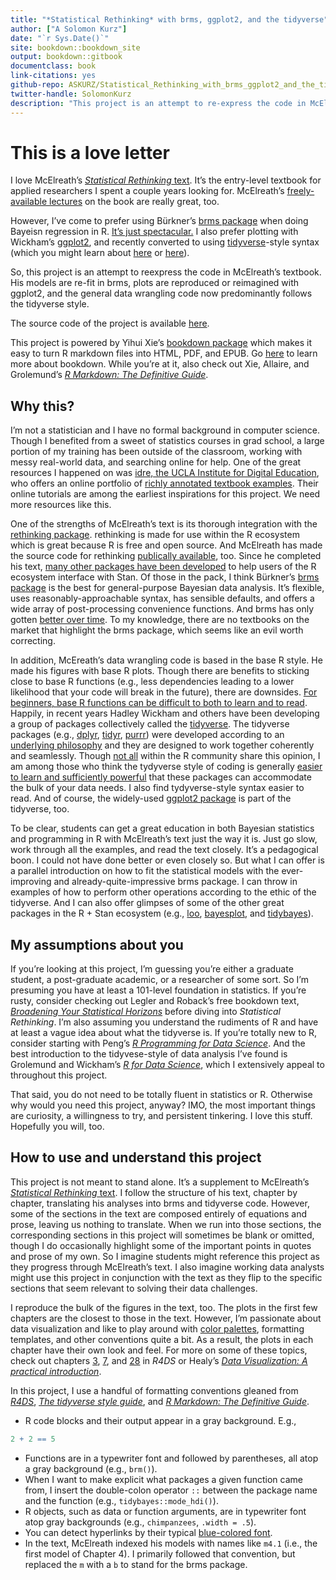 ```yaml
--- 
title: "*Statistical Rethinking* with brms, ggplot2, and the tidyverse"
author: ["A Solomon Kurz"]
date: "`r Sys.Date()`"
site: bookdown::bookdown_site
output: bookdown::gitbook
documentclass: book
link-citations: yes
github-repo: ASKURZ/Statistical_Rethinking_with_brms_ggplot2_and_the_tidyverse
twitter-handle: SolomonKurz
description: "This project is an attempt to re-express the code in McElreath’s textbook. His models are re-fit in brms, plots are redone with ggplot2, and the general data wrangling code predominantly follows the tidyverse style."
---
```


# This is a love letter {-}

I love McElreath’s [*Statistical Rethinking* text](http://xcelab.net/rm/statistical-rethinking/). It's the entry-level textbook for applied researchers I spent a couple years looking for. McElreath's [freely-available lectures](https://www.youtube.com/channel/UCNJK6_DZvcMqNSzQdEkzvzA/playlists) on the book are really great, too.

However, I've come to prefer using Bürkner’s [brms package](https://github.com/paul-buerkner/brms) when doing Bayeisn regression in R. [It's just spectacular.](http://andrewgelman.com/2017/01/10/r-packages-interfacing-stan-brms/) I also prefer plotting with Wickham's [ggplot2](https://cran.r-project.org/web/packages/ggplot2/index.html), and recently converted to using [tidyverse](https://www.tidyverse.org)-style syntax (which you might learn about [here](http://style.tidyverse.org) or [here](http://r4ds.had.co.nz/transform.html)).

So, this project is an attempt to reexpress the code in McElreath’s textbook. His models are re-fit in brms, plots are reproduced or reimagined with ggplot2, and the general data wrangling code now predominantly follows the tidyverse style.

The source code of the project is available [here](https://github.com/ASKurz/Statistical_Rethinking_with_brms_ggplot2_and_the_tidyverse). 

This project is powered by Yihui Xie's [bookdown package](https://bookdown.org) which makes it easy to turn R markdown files into HTML, PDF, and EPUB. Go [here](https://bookdown.org/yihui/bookdown/) to learn more about bookdown. While you're at it, also check out Xie, Allaire, and Grolemund's [*R Markdown: The Definitive Guide*](https://bookdown.org/yihui/rmarkdown/).

## Why this? {-}

I’m not a statistician and I have no formal background in computer science. Though I benefited from a sweet of statistics courses in grad school, a large portion of my training has been outside of the classroom, working with messy real-world data, and searching online for help. One of the great resources I happened on was [idre, the UCLA Institute for Digital Education](https://stats.idre.ucla.edu), who offers an online portfolio of [richly annotated textbook examples](https://stats.idre.ucla.edu/other/examples/). Their online tutorials are among the earliest inspirations for this project. We need more resources like this.

One of the strengths of McElreath’s text is its thorough integration with the [rethinking package](https://github.com/rmcelreath/rethinking). rethinking is made for use within the R ecosystem which is great because R is free and open source. And McElreath has made the source code for rethinking [publically available](https://github.com/rmcelreath/rethinking), too. Since he completed his text, [many other packages have been developed](https://www.youtube.com/watch?v=pKZLJPrZLhU&t=29073s&frags=pl%2Cwn) to help users of the R ecosystem interface with Stan. Of those in the pack, I think Bürkner’s [brms package](https://github.com/paul-buerkner/brms) is the best for general-purpose Bayesian data analysis. It’s flexible, uses reasonably-approachable syntax, has sensible defaults, and offers a wide array of post-processing convenience functions. And brms has only gotten [better over time](https://github.com/paul-buerkner/brms/blob/master/NEWS.md). To my knowledge, there are no textbooks on the market that highlight the brms package, which seems like an evil worth correcting.

In addition, McEreath’s data wrangling code is based in the base R style. He made his figures with base R plots. Though there are benefits to sticking close to base R functions (e.g., less dependencies leading to a lower likelihood that your code will break in the future), there are downsides. [For beginners, base R functions can be difficult to both to learn and to read](http://varianceexplained.org/r/teach-tidyverse/). Happily, in recent years Hadley Wickham and others have been developing a group of packages collectively called the [tidyverse](https://www.tidyverse.org). The tidyverse packages (e.g., [dplyr](https://dplyr.tidyverse.org), [tidyr](https://tidyr.tidyverse.org), [purrr](https://purrr.tidyverse.org)) were developed according to an [underlying philosophy](https://cran.r-project.org/web/packages/tidyverse/vignettes/manifesto.html) and they are designed to work together coherently and seamlessly. Though [not all](https://news.ycombinator.com/item?id=16421295) within the R community share this opinion, I am among those who think the tydyverse style of coding is generally [easier to learn and sufficiently powerful](http://varianceexplained.org/r/teach-tidyverse/) that these packages can accommodate the bulk of your data needs. I also find tydyverse-style syntax easier to read. And of course, the widely-used [ggplot2 package](https://ggplot2.tidyverse.org) is part of the tidyverse, too.

To be clear, students can get a great education in both Bayesian statistics and programming in R with McElreath’s text just the way it is. Just go slow, work through all the examples, and read the text closely. It’s a pedagogical boon. I could not have done better or even closely so. But what I can offer is a parallel introduction on how to fit the statistical models with the ever-improving and already-quite-impressive brms package. I can throw in examples of how to perform other operations according to the ethic of the tidyverse. And I can also offer glimpses of some of the other great packages in the R + Stan ecosystem (e.g., [loo](https://github.com/stan-dev/loo), [bayesplot](https://github.com/stan-dev/bayesplot), and [tidybayes](https://github.com/mjskay/tidybayes)).

## My assumptions about you {-}

If you’re looking at this project, I’m guessing you’re either a graduate student, a post-graduate academic, or a researcher of some sort. So I’m presuming you have at least a 101-level foundation in statistics. If you’re rusty, consider checking out Legler and Roback’s free bookdown text, [*Broadening Your Statistical Horizons*](https://bookdown.org/roback/bookdown-bysh/) before diving into *Statistical Rethinking*. I’m also assuming you understand the rudiments of R and have at least a vague idea about what the tidyverse is. If you’re totally new to R, consider starting with Peng’s [*R Programming for Data Science*](https://bookdown.org/rdpeng/rprogdatascience/). And the best introduction to the tidyvese-style of data analysis I’ve found is Grolemund and Wickham’s [*R for Data Science*](http://r4ds.had.co.nz), which I extensively appeal to throughout this project.

That said, you do not need to be totally fluent in statistics or R. Otherwise why would you need this project, anyway? IMO, the most important things are curiosity, a willingness to try, and persistent tinkering. I love this stuff. Hopefully you will, too. 

## How to use and understand this project {-}

This project is not meant to stand alone. It's a supplement to McElreath’s [*Statistical Rethinking* text](http://xcelab.net/rm/statistical-rethinking/). I follow the structure of his text, chapter by chapter, translating his analyses into brms and tidyverse code. However, some of the sections in the text are composed entirely of equations and prose, leaving us nothing to translate. When we run into those sections, the corresponding sections in this project will sometimes be blank or omitted, though I do occasionally highlight some of the important points in quotes and prose of my own. So I imagine students might reference this project as they progress through McElreath’s text. I also imagine working data analysts might use this project in conjunction with the text as they flip to the specific sections that seem relevant to solving their data challenges. 

I reproduce the bulk of the figures in the text, too. The plots in the first few chapters are the closest to those in the text. However, I’m passionate about data visualization and like to play around with [color palettes](https://github.com/EmilHvitfeldt/r-color-palettes), formatting templates, and other conventions quite a bit. As a result, the plots in each chapter have their own look and feel. For more on some of these topics, check out chapters [3](http://r4ds.had.co.nz/data-visualisation.html), [7](http://r4ds.had.co.nz/exploratory-data-analysis.html), and [28](http://r4ds.had.co.nz/graphics-for-communication.html) in *R4DS* or Healy’s [*Data Visualization: A practical introduction*](https://socviz.co).

In this project, I use a handful of formatting conventions gleaned from [*R4DS*](http://r4ds.had.co.nz/introduction.html#running-r-code), [*The tidyverse style guide*](http://style.tidyverse.org), and [*R Markdown: The Definitive Guide*](https://bookdown.org/yihui/rmarkdown/software-info.html).

* R code blocks and their output appear in a gray background. E.g., 

```r
2 + 2 == 5
```

* Functions are in a typewriter font and followed by parentheses, all atop a gray background (e.g., `brm()`).
* When I want to make explicit what packages a given function came from, I insert the double-colon operator `::` between the package name and the function (e.g., `tidybayes::mode_hdi()`).
* R objects, such as data or function arguments, are in typewriter font atop gray backgrounds (e.g., `chimpanzees`, `.width = .5`).
* You can detect hyperlinks by their typical [blue-colored font](https://www.youtube.com/watch?v=40o0_0XTB6E&t=15s&frags=pl%2Cwn).
* In the text, McElreath indexed his models with names like `m4.1` (i.e., the first model of Chapter 4). I primarily followed that convention, but replaced the `m` with a `b` to stand for the brms package.
